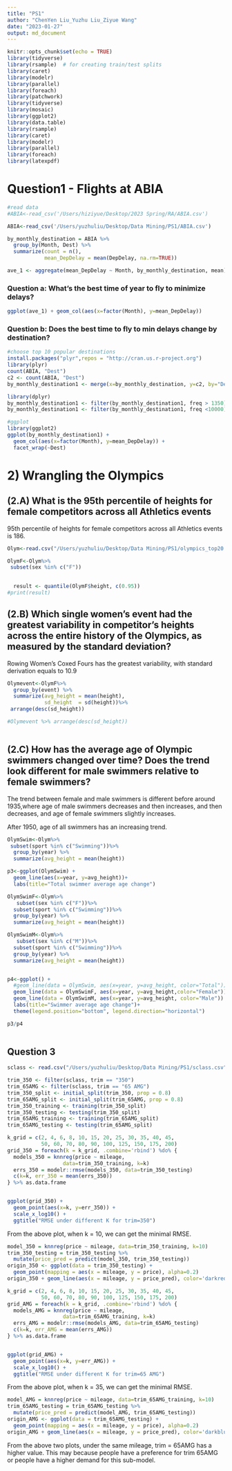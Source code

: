```yaml
---
title: "PS1"
author: "ChenYen Liu_Yuzhu Liu_Ziyue Wang"
date: "2023-01-27"
output: md_document
---
```



```r
knitr::opts_chunk$set(echo = TRUE)
library(tidyverse)
library(rsample)  # for creating train/test splits
library(caret)
library(modelr)
library(parallel)
library(foreach)
library(patchwork)
library(tidyverse)
library(mosaic)
library(ggplot2)
library(data.table)
library(rsample)
library(caret)
library(modelr)
library(parallel)
library(foreach)
library(latexpdf)
```
# Question1 - Flights at ABIA

```r
#read data
#ABIA<-read_csv('/Users/hiziyue/Desktop/2023 Spring/RA/ABIA.csv')

ABIA<-read_csv('/Users/yuzhuliu/Desktop/Data Mining/PS1/ABIA.csv')

by_monthly_destination = ABIA %>% 
  group_by(Month, Dest) %>% 
  summarize(count = n(),
            mean_DepDelay = mean(DepDelay, na.rm=TRUE))

ave_1 <- aggregate(mean_DepDelay ~ Month, by_monthly_destination, mean)
```

### Question a: What's the best time of year to fly to minimize delays?
```r
ggplot(ave_1) + geom_col(aes(x=factor(Month), y=mean_DepDelay))
```
### Question b: Does the best time to fly to min delays change by destination?
```r
#choose top 10 popular destinations
install.packages("plyr",repos = "http://cran.us.r-project.org")
library(plyr)
count(ABIA, "Dest")
c2 <- count(ABIA, "Dest")
by_monthly_destination1 <- merge(x=by_monthly_destination, y=c2, by="Dest", all.x = TRUE)

library(dplyr)
by_monthly_destination1 <- filter(by_monthly_destination1, freq > 1350)
by_monthly_destination1 <- filter(by_monthly_destination1, freq <10000)
```
```r
#ggplot
library(ggplot2)
ggplot(by_monthly_destination1) + 
  geom_col(aes(x=factor(Month), y=mean_DepDelay)) + 
  facet_wrap(~Dest)
```
# 2) Wrangling the Olympics

## (2.A) What is the 95th percentile of heights for female competitors across all Athletics events

95th percentile of heights for female competitors across all Athletics events is 186.
```r

Olym<-read.csv("/Users/yuzhuliu/Desktop/Data Mining/PS1/olympics_top20.csv")

OlymF<-Olym%>%
 subset(sex %in% c("F"))

  
  result <- quantile(OlymF$height, c(0.95))
#print(result)

```
## (2.B) Which single women's event had the greatest variability in competitor's heights across the entire history of the Olympics, as measured by the standard deviation?

Rowing Women's Coxed Fours has the greatest variability, with standard derivation equals to 10.9
 
```r

Olymevent<-OlymF%>%
  group_by(event) %>%
  summarize(avg_height = mean(height),
            sd_height  = sd(height))%>%
 arrange(desc(sd_height))

#Olymevent %>% arrange(desc(sd_height))
  
```
## (2.C) How has the average age of Olympic swimmers changed over time? Does the trend look different for male swimmers relative to female swimmers? 

The trend between female and male swimmers is different before around 1935,where age of male swimmers decreases and then increases, and then decreases, and age of female swimmers slightly increases.

After 1950, age of all swimmers has an increasing trend.


```r

OlymSwim<-Olym%>%
 subset(sport %in% c("Swimming"))%>%
  group_by(year) %>%
  summarize(avg_height = mean(height))

p3<-ggplot(OlymSwim) + 
  geom_line(aes(x=year, y=avg_height))+
  labs(title="Total swimmer average age change")

OlymSwimF<-Olym%>%
   subset(sex %in% c("F"))%>%
  subset(sport %in% c("Swimming"))%>%
  group_by(year) %>%
  summarize(avg_height = mean(height))

OlymSwimM<-Olym%>%
   subset(sex %in% c("M"))%>%
  subset(sport %in% c("Swimming"))%>%
  group_by(year) %>%
  summarize(avg_height = mean(height))


p4<-ggplot() + 
  #geom_line(data = OlymSwim, aes(x=year, y=avg_height, color="Total"))+
  geom_line(data = OlymSwimF, aes(x=year, y=avg_height,color="Female")) +
  geom_line(data = OlymSwimM, aes(x=year, y=avg_height, color="Male")) +
  labs(title="Swimmer average age change")+
  theme(legend.position="bottom", legend.direction="horizontal")

p3/p4
   


```
## Question 3


```r
sclass <- read.csv("/Users/yuzhuliu/Desktop/Data Mining/PS1/sclass.csv")
```
```r
trim_350 <- filter(sclass, trim == "350")
trim_65AMG <- filter(sclass, trim == "65 AMG")
trim_350_split <- initial_split(trim_350, prop = 0.8)
trim_65AMG_split <- initial_split(trim_65AMG, prop = 0.8)
trim_350_training <- training(trim_350_split)
trim_350_testing <- testing(trim_350_split)
trim_65AMG_training <- training(trim_65AMG_split)
trim_65AMG_testing <- testing(trim_65AMG_split)
```
```r
k_grid = c(2, 4, 6, 8, 10, 15, 20, 25, 30, 35, 40, 45,
           50, 60, 70, 80, 90, 100, 125, 150, 175, 200)
grid_350 = foreach(k = k_grid, .combine='rbind') %do% {
  models_350 = knnreg(price ~ mileage,
                  data=trim_350_training, k=k)
  errs_350 = modelr::rmse(models_350, data=trim_350_testing)
  c(k=k, err_350 = mean(errs_350))
} %>% as.data.frame


ggplot(grid_350) + 
  geom_point(aes(x=k, y=err_350)) + 
  scale_x_log10() +
  ggtitle("RMSE under different K for trim=350")
```
From the above plot, when k = 10, we can get the minimal RMSE.

```r
model_350 = knnreg(price ~ mileage, data=trim_350_training, k=10)
trim_350_testing = trim_350_testing %>%
  mutate(price_pred = predict(model_350, trim_350_testing))
origin_350 <- ggplot(data = trim_350_testing) + 
  geom_point(mapping = aes(x = mileage, y = price), alpha=0.2)
origin_350 + geom_line(aes(x = mileage, y = price_pred), color='darkred', size=1.5) + ggtitle("Predict value for trim=350")
```
```r
k_grid = c(2, 4, 6, 8, 10, 15, 20, 25, 30, 35, 40, 45,
           50, 60, 70, 80, 90, 100, 125, 150, 175, 200)
grid_AMG = foreach(k = k_grid, .combine='rbind') %do% {
  models_AMG = knnreg(price ~ mileage,
                  data=trim_65AMG_training, k=k)
  errs_AMG = modelr::rmse(models_AMG, data=trim_65AMG_testing)
  c(k=k, err_AMG = mean(errs_AMG))
} %>% as.data.frame


ggplot(grid_AMG) + 
  geom_point(aes(x=k, y=err_AMG)) + 
  scale_x_log10() +
  ggtitle("RMSE under different K for trim=65 AMG")
```
From the above plot, when k = 35, we can get the minimal RMSE.
```r
model_AMG = knnreg(price ~ mileage, data=trim_65AMG_training, k=10)
trim_65AMG_testing = trim_65AMG_testing %>%
  mutate(price_pred = predict(model_AMG, trim_65AMG_testing))
origin_AMG <- ggplot(data = trim_65AMG_testing) + 
  geom_point(mapping = aes(x = mileage, y = price), alpha=0.2)
origin_AMG + geom_line(aes(x = mileage, y = price_pred), color='darkblue', size=1.5) + ggtitle("Predict value for trim = 65 AMG")
```
From the above two plots, under the same mileage, trim = 65AMG has a higher value.
This may because people have a preference for trim 65AMG or people have a higher demand for this sub-model.